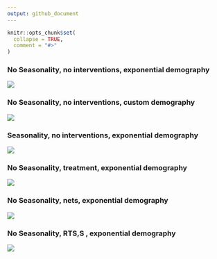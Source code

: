 ```yaml
---
output: github_document
---
```


<!-- README.md is generated from README.Rmd. Please edit that file -->

```r
knitr::opts_chunk$set(
  collapse = TRUE,
  comment = "#>"
)
```

### No Seasonality, no interventions, exponential demography
<img src="plots/comparison_noSeasonality_noInterventions_exponentialDemog.png" />

### No Seasonality, no interventions, custom demography
<img src="plots/comparison_noSeasonality_noInterventions_customDemog.png" />

### Seasonality, no interventions, exponential demography
<img src="plots/comparison_Seasonality_noInterventions_exponentialDemog.png" />

### No Seasonality, treatment, exponential demography
<img src="plots/comparison_noSeasonality_treatment_exponentialDemog.png" />

### No Seasonality, nets, exponential demography
<img src="plots/comparison_noSeasonality_nets_exponentialDemog.png" />

### No Seasonality, RTS,S , exponential demography
<img src="plots/comparison_noSeasonality_rtss_exponentialDemog.png" />